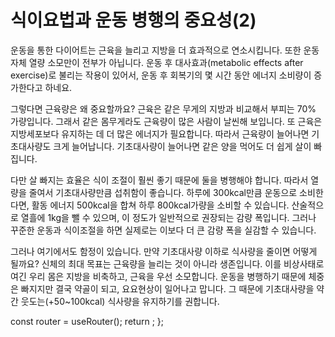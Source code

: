 # 식이요법과 운동 병행의 중요성(2)

운동을 통한 다이어트는 근육을 늘리고 지방을 더 효과적으로 연소시킵니다. 또한 운동 자체 열량 소모만이 전부가 아닙니다. 운동 후 대사효과(metabolic effects after exercise)로 불리는 작용이 있어서, 운동 후 회복기의 몇 시간 동안 에너지 소비량이 증가한다고 하네요.

그렇다면 근육량은 왜 중요할까요? 근육은 같은 무게의 지방과 비교해서 부피는 70% 가량입니다. 그래서 같은 몸무게라도 근육량이 많은 사람이 날씬해 보입니다. 또 근육은 지방세포보다 유지하는 데 더 많은 에너지가 필요합니다. 따라서 근육량이 늘어나면 기초대사량도 크게 늘어납니다. 기초대사량이 늘어나면 같은 양을 먹어도 더 쉽게 살이 빠집니다.

다만 살 빠지는 효율은 식이 조절이 훨씬 좋기 때문에 둘을 병행해야 합니다. 따라서 열량을 줄여서 기초대사량만큼 섭취함이 좋습니다. 하루에 300kcal만큼 운동으로 소비한다면, 활동 에너지 500kcal을 합쳐 하루 800kcal가량을 소비할 수 있습니다. 산술적으로 열흘에 1kg을 뺄 수 있으며, 이 정도가 일반적으로 권장되는 감량 폭입니다. 그러나 꾸준한 운동과 식이조절을 하면 실제로는 이보다 더 큰 감량 폭을 실감할 수 있습니다.

그러나 여기에서도 함정이 있습니다. 만약 기초대사량 이하로 식사량을 줄이면 어떻게 될까요? 신체의 최대 목표는 근육량을 늘리는 것이 아니라 생존입니다. 이를 비상사태로 여긴 우리 몸은 지방을 비축하고, 근육을 우선 소모합니다. 운동을 병행하기 때문에 체중은 빠지지만 결국 약골이 되고, 요요현상이 일어나고 맙니다. 그 때문에 기초대사량을 약간 웃도는(+50~100kcal) 식사량을 유지하기를 권합니다.



  const router = useRouter();
  return <PageKey route={router.pathname} />;
};

<Final />
